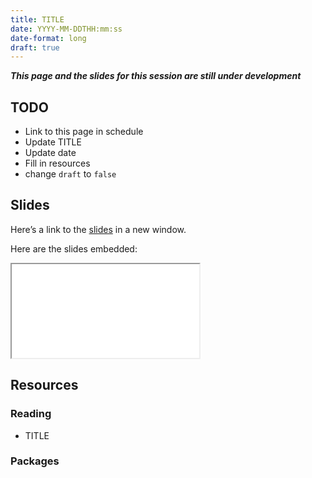 ```yaml
---
title: TITLE
date: YYYY-MM-DDTHH:mm:ss
date-format: long
draft: true
---
```


***This page and the slides for this session are still under development***

## TODO

- Link to this page in schedule
- Update TITLE
- Update date
- Fill in resources
- change `draft` to `false`

## Slides

Here's a link to the [slides](/slides/11-data-publication-maintenance/index.qmd){target="_blank"} in a new window. 

Here are the slides embedded:

<iframe class="slide-deck ar3x2" src="/slides/11-data-publication-maintenance/index.html" title="11-data-publication-maintenance slides">
</iframe>

## Resources

### Reading

- TITLE

  <LINK>


### Packages
